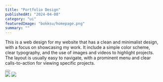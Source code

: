 ---
title: "Portfolio Design"
publishedAt: "2024-04-08"
category: "ui"
featuredImage: "bokksu/homepage.png"
summary: ""
---

This is a web design for my website that has a clean and minimalist design, with a focus on showcasing my work. It include a simple color scheme, clear typography, and the use of images and videos to highlight projects. The layout is usually easy to navigate, with a prominent menu and clear calls-to-action for viewing specific projects.

<div>
  <Button
    href="https://www.figma.com/file/HYM4jQVTshIA6OfDIz93fe/Potfolio-Design?node-id=0%3A1&t=jAD7zelUQZujpLB9-1"
    title="View project"
    className="mt-4 mb-12"
  />
</div>

<div className="flex flex-col gap-y-8">
  <Image
    src="/projects/portfolio-design/screenshot-1.png"
    width={1440}
    height={1000}
  />
  <Image
    src="/projects/portfolio-design/homepage.png"
    width={1440}
    height={1000}
  />
</div>
